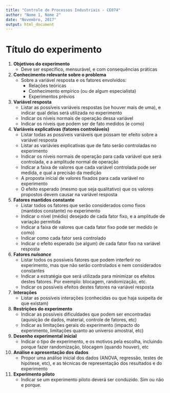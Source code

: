 ```yaml
---
title: "Controle de Processos Industriais - CE074"
author: "Nome 1, Nome 2"
date: "Novembro, 2017"
output: html_document
---
```


# Título do experimento

1. **Objetivos do experimento**
	- Deve ser específico, mensurável, e com consequências práticas
2. **Conhecimento relevante sobre o problema**
	- Sobre a variável resposta e os fatores envolvidos:
		- Relações teóricas
		- Conhecimento empírico (ou de algum especialista)
		- Experimentos prévios
3. **Variável resposta**
     - Listar as possíveis variáveis respostas (se houver mais de uma),
       e indicar qual delas será utilizada no experimento
     - Indicar os níveis normais de operação dessa variável
     - Indicar os níveis que podem ser de fato medidos (e como)
4. **Variáveis explicativas (fatores controláveis)**
	- Listar todas as possíveis variáveis que possam ter efeito sobre a
    variável resposta
	- Listar as variávies explicativas que de fato serão controladas no
    experimento
	- Indicar os níveis normais de operação para cada variável que será
    controlada, e a amplitude normal de operação
	- Indicar a faixa de valores que cada variável controlada pode ser
    medida, e qual a precisão da medição
	- A proposta inícial de valores fixados para cada variável no
    experimento
	- O efeito esperado (mesmo que seja qualitativo) que os valores
      propostos devem causar na variável resposta
5. **Fatores mantidos constante**
	- Listar todos os fatores que serão considerados como fixos
    (mantidos constante) no experimento
	- Indicar o nível (médio) desejado de cada fator fixo, e a amplitude
    de variação permitida
	- Indicar a faixa de valores que cada fator fixo pode ser medido (e
    como)
	- Indicar como cada fator será controlado
	- Indicar o efeito esperado (se algum) de cada fator fixo na
      variável resposta
6. **Fatores *nuisance* **
	- Listar todos os possíveis fatores que podem interferir no
      experimento, mas que não serão controlados e nem considerados
      constantes
	- Indicar a estratégia que será utilizada para minimizar os efeitos
    destes fatores. Por exemplo: blocagem, randomização, etc.
	- Indicar os possíveis efeitos destes fatores na variável resposta
7. **Interações**
	- Listar as possíveis interações (conhecidas ou que haja suspeita de
      que existam)
8. **Restrições do experimento**
	- Indicar as possíveis dificuldades que podem ser encontradas
      (aquisição de dados, material, controle de fatores, etc)
	- Indicar as limitações gerais do experimento (impacto do
      experimento, limitações quanto ao universo amostral, etc)
9. **Desenho experimental inicial**
	- Indicar o tipo de experimento, e os motivos pela escolha,
      incluindo porque fazer randomização, blocagem (quando houver), etc
10. **Análise e apresentação dos dados**
	- Propor uma análise inicial dos dados (ANOVA, regressão, testes de
    hipótese, etc), e as técnicas de representação dos resultados e do
    experimento
11. **Experimento piloto**
	- Indicar se um experimento piloto deverá ser conduzido. Sim ou não
      e porque.
